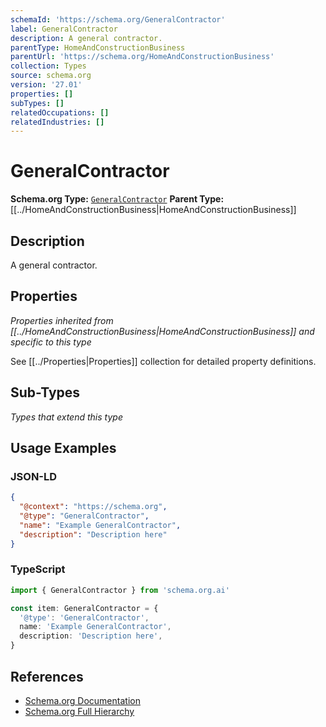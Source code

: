```yaml
---
schemaId: 'https://schema.org/GeneralContractor'
label: GeneralContractor
description: A general contractor.
parentType: HomeAndConstructionBusiness
parentUrl: 'https://schema.org/HomeAndConstructionBusiness'
collection: Types
source: schema.org
version: '27.01'
properties: []
subTypes: []
relatedOccupations: []
relatedIndustries: []
---
```

# GeneralContractor

**Schema.org Type:** [`GeneralContractor`](https://schema.org/GeneralContractor)
**Parent Type:** [[../HomeAndConstructionBusiness|HomeAndConstructionBusiness]]

## Description

A general contractor.

## Properties

*Properties inherited from [[../HomeAndConstructionBusiness|HomeAndConstructionBusiness]] and specific to this type*

See [[../Properties|Properties]] collection for detailed property definitions.

## Sub-Types

*Types that extend this type*

## Usage Examples

### JSON-LD

```json
{
  "@context": "https://schema.org",
  "@type": "GeneralContractor",
  "name": "Example GeneralContractor",
  "description": "Description here"
}
```

### TypeScript

```typescript
import { GeneralContractor } from 'schema.org.ai'

const item: GeneralContractor = {
  '@type': 'GeneralContractor',
  name: 'Example GeneralContractor',
  description: 'Description here',
}
```

## References

- [Schema.org Documentation](https://schema.org/GeneralContractor)
- [Schema.org Full Hierarchy](https://schema.org/docs/full.html)
